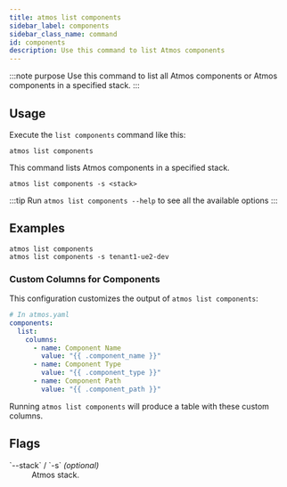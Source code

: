 ```yaml
---
title: atmos list components
sidebar_label: components
sidebar_class_name: command
id: components
description: Use this command to list Atmos components
---
```


:::note purpose
Use this command to list all Atmos components or Atmos components in a specified stack.
:::

<Screengrab title="atmos list components --help" slug="atmos-list-components--help" />

## Usage

Execute the `list components` command like this:

```shell
atmos list components
```

This command lists Atmos components in a specified stack.

```shell
atmos list components -s <stack>
```

:::tip
Run `atmos list components --help` to see all the available options
:::

## Examples

```shell
atmos list components
atmos list components -s tenant1-ue2-dev
```

### Custom Columns for Components

This configuration customizes the output of `atmos list components`:

```yaml
# In atmos.yaml
components:
  list:
    columns:
      - name: Component Name
        value: "{{ .component_name }}"
      - name: Component Type
        value: "{{ .component_type }}"
      - name: Component Path
        value: "{{ .component_path }}"
```
Running `atmos list components` will produce a table with these custom columns.

## Flags

<dl>
  <dt>`--stack` / `-s` <em>(optional)</em></dt>
  <dd>Atmos stack.</dd>
</dl>

